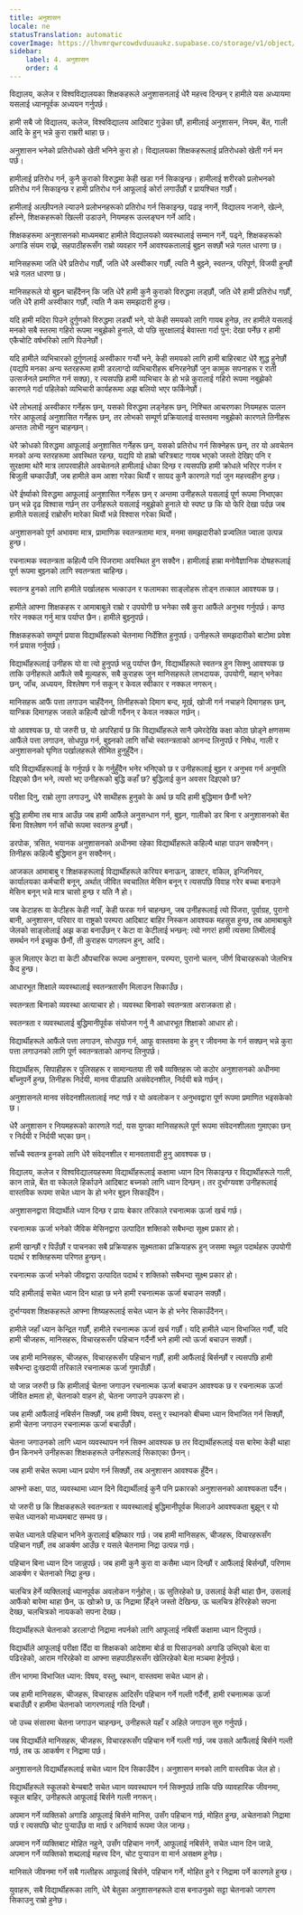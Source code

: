 ```yaml
---
title: अनुशासन
locale: ne
statusTranslation: automatic
coverImage: https://lhvmrqwrcowdvduuaukz.supabase.co/storage/v1/object/public/strapi-uploads/small_cover-educacion-fundamental.webp-2d51a7828a2b1309555be27f7e2a61a0.webp
sidebar:
    label: 4. अनुशासन
    order: 4
---
```

विद्यालय, कलेज र विश्वविद्यालयका शिक्षकहरूले अनुशासनलाई धेरै महत्त्व दिन्छन् र हामीले यस अध्यायमा यसलाई ध्यानपूर्वक अध्ययन गर्नुपर्छ।

हामी सबै जो विद्यालय, कलेज, विश्वविद्यालय आदिबाट गुज्रेका छौं, हामीलाई अनुशासन, नियम, बेंत, गाली आदि के हुन् भन्ने कुरा राम्ररी थाहा छ।

अनुशासन भनेको प्रतिरोधको खेती भनिने कुरा हो। विद्यालयका शिक्षकहरूलाई प्रतिरोधको खेती गर्न मन पर्छ।

हामीलाई प्रतिरोध गर्न, कुनै कुराको विरुद्धमा केही खडा गर्न सिकाइन्छ। हामीलाई शरीरको प्रलोभनको प्रतिरोध गर्न सिकाइन्छ र हामी प्रतिरोध गर्न आफूलाई कोर्रा लगाउँछौं र प्रायश्चित गर्छौं।

हामीलाई अल्छीपनले ल्याउने प्रलोभनहरूको प्रतिरोध गर्न सिकाइन्छ, पढाइ नगर्ने, विद्यालय नजाने, खेल्ने, हाँस्ने, शिक्षकहरूको खिल्ली उडाउने, नियमहरू उल्लङ्घन गर्ने आदि।

शिक्षकहरूमा अनुशासनको माध्यमबाट हामीले विद्यालयको व्यवस्थालाई सम्मान गर्ने, पढ्ने, शिक्षकहरूको अगाडि संयम राख्ने, सहपाठीहरूसँग राम्रो व्यवहार गर्ने आवश्यकतालाई बुझ्न सक्छौं भन्ने गलत धारणा छ।

मानिसहरूमा जति धेरै प्रतिरोध गर्छौं, जति धेरै अस्वीकार गर्छौं, त्यति नै बुझ्ने, स्वतन्त्र, परिपूर्ण, विजयी हुन्छौं भन्ने गलत धारणा छ।

मानिसहरूले यो बुझ्न चाहँदैनन् कि जति धेरै हामी कुनै कुराको विरुद्धमा लड्छौं, जति धेरै हामी प्रतिरोध गर्छौं, जति धेरै हामी अस्वीकार गर्छौं, त्यति नै कम समझदारी हुन्छ।

यदि हामी मदिरा पिउने दुर्गुणको विरुद्धमा लड्यौं भने, यो केही समयको लागि गायब हुनेछ, तर हामीले यसलाई मनको सबै स्तरमा गहिरो रूपमा नबुझेको हुनाले, यो पछि सुरक्षालाई बेवास्ता गर्दा पुन: देखा पर्नेछ र हामी एकैचोटि वर्षभरिको लागि पिउनेछौं।

यदि हामीले व्यभिचारको दुर्गुणलाई अस्वीकार गर्‍यौं भने, केही समयको लागि हामी बाहिरबाट धेरै शुद्ध हुनेछौं (यद्यपि मनका अन्य स्तरहरूमा हामी डरलाग्दो व्यभिचारीहरू बनिरहनेछौं जुन कामुक सपनाहरू र राती उत्सर्जनले प्रमाणित गर्न सक्छ), र त्यसपछि हामी व्यभिचार के हो भन्ने कुरालाई गहिरो रूपमा नबुझेको कारणले गर्दा पहिलेको व्यभिचारी कार्यहरूमा अझ बलियो भएर फर्किनेछौं।

धेरै लोभलाई अस्वीकार गर्नेहरू छन्, यसको विरुद्धमा लड्नेहरू छन्, निश्चित आचरणका नियमहरू पालन गरेर आफूलाई अनुशासित गर्नेहरू छन्, तर लोभको सम्पूर्ण प्रक्रियालाई वास्तवमा नबुझेको कारणले तिनीहरू अन्ततः लोभी नहुन चाहन्छन्।

धेरै क्रोधको विरुद्धमा आफूलाई अनुशासित गर्नेहरू छन्, यसको प्रतिरोध गर्न सिक्नेहरू छन्, तर यो अवचेतन मनको अन्य स्तरहरूमा अवस्थित रहन्छ, यद्यपि यो हाम्रो चरित्रबाट गायब भएको जस्तो देखिए पनि र सुरक्षामा थोरै मात्र लापरवाहीले अवचेतनले हामीलाई धोका दिन्छ र त्यसपछि हामी क्रोधले भरिएर गर्जन र बिजुली चम्काउँछौं, जब हामीले कम आशा गरेका थियौं र सायद कुनै कारणले गर्दा जुन महत्त्वहीन हुन्छ।

धेरै ईर्ष्याको विरुद्धमा आफूलाई अनुशासित गर्नेहरू छन् र अन्तमा उनीहरूले यसलाई पूर्ण रूपमा निभाएका छन् भन्ने दृढ विश्वास गर्छन् तर उनीहरूले यसलाई नबुझेको हुनाले यो स्पष्ट छ कि यो फेरि देखा पर्दछ जब हामीले यसलाई राम्रोसँग मारेका थियौं भन्ने विश्वास गरेका थियौं।

अनुशासनको पूर्ण अभावमा मात्र, प्रामाणिक स्वतन्त्रतामा मात्र, मनमा समझदारीको प्रज्वलित ज्वाला उत्पन्न हुन्छ।

रचनात्मक स्वतन्त्रता कहिल्यै पनि पिंजरामा अवस्थित हुन सक्दैन। हामीलाई हाम्रा मनोवैज्ञानिक दोषहरूलाई पूर्ण रूपमा बुझ्नको लागि स्वतन्त्रता चाहिन्छ।

स्वतन्त्र हुनको लागि हामीले पर्खालहरू भत्काउन र फलामका साङ्लोहरू तोड्न तत्काल आवश्यक छ।

हामीले आफ्ना शिक्षकहरू र आमाबाबुले राम्रो र उपयोगी छ भनेका सबै कुरा आफैंले अनुभव गर्नुपर्छ। कण्ठ गरेर नक्कल गर्नु मात्र पर्याप्त छैन। हामीले बुझ्नुपर्छ।

शिक्षकहरूको सम्पूर्ण प्रयास विद्यार्थीहरूको चेतनामा निर्देशित हुनुपर्छ। उनीहरूले समझदारीको बाटोमा प्रवेश गर्न प्रयास गर्नुपर्छ।

विद्यार्थीहरूलाई उनीहरू यो वा त्यो हुनुपर्छ भन्नु पर्याप्त छैन, विद्यार्थीहरूले स्वतन्त्र हुन सिक्नु आवश्यक छ ताकि उनीहरूले आफैंले सबै मूल्यहरू, सबै कुराहरू जुन मानिसहरूले लाभदायक, उपयोगी, महान् भनेका छन्, जाँच, अध्ययन, विश्लेषण गर्न सकून् र केवल स्वीकार र नक्कल नगरून्।

मानिसहरू आफैं पत्ता लगाउन चाहँदैनन्, तिनीहरूको दिमाग बन्द, मूर्ख, खोजी गर्न नचाहने दिमागहरू छन्, यान्त्रिक दिमागहरू जसले कहिल्यै खोजी गर्दैनन् र केवल नक्कल गर्छन्।

यो आवश्यक छ, यो जरुरी छ, यो अपरिहार्य छ कि विद्यार्थीहरूले सानै उमेरदेखि कक्षा कोठा छोड्ने क्षणसम्म आफैंले पत्ता लगाउन, सोधपुछ गर्न, बुझ्नको लागि साँचो स्वतन्त्रताको आनन्द लिनुपर्छ र निषेध, गाली र अनुशासनको घृणित पर्खालहरूले सीमित हुनुहुँदैन।

यदि विद्यार्थीहरूलाई के गर्नुपर्छ र के गर्नुहुँदैन भनेर भनिएको छ र उनीहरूलाई बुझ्न र अनुभव गर्न अनुमति दिइएको छैन भने, त्यसो भए उनीहरूको बुद्धि कहाँ छ? बुद्धिलाई कुन अवसर दिइएको छ?

परीक्षा दिनु, राम्रो लुगा लगाउनु, धेरै साथीहरू हुनुको के अर्थ छ यदि हामी बुद्धिमान छैनौं भने?

बुद्धि हामीमा तब मात्र आउँछ जब हामी आफैंले अनुसन्धान गर्न, बुझ्न, गालीको डर बिना र अनुशासनको बेंत बिना विश्लेषण गर्न साँचो रूपमा स्वतन्त्र हुन्छौं।

डरपोक, त्रसित, भयानक अनुशासनको अधीनमा रहेका विद्यार्थीहरूले कहिल्यै थाहा पाउन सक्दैनन्। तिनीहरू कहिल्यै बुद्धिमान हुन सक्दैनन्।

आजकल आमाबाबु र शिक्षकहरूलाई विद्यार्थीहरूले करियर बनाऊन्, डाक्टर, वकिल, इन्जिनियर, कार्यालयका कर्मचारी बनून्, अर्थात् जीवित स्वचालित मेसिन बनून् र त्यसपछि विवाह गरेर बच्चा बनाउने मेसिन बनून् भन्ने मात्र चासो हुन्छ र यति नै हो।

जब केटाहरू वा केटीहरू केही नयाँ, केही फरक गर्न चाहन्छन्, जब उनीहरूलाई त्यो पिंजरा, पूर्वाग्रह, पुरानो बानी, अनुशासन, परिवार वा राष्ट्रको परम्परा आदिबाट बाहिर निस्कन आवश्यक महसुस हुन्छ, तब आमाबाबुले जेलको साङ्लोलाई अझ कडा बनाउँछन् र केटा वा केटीलाई भन्छन्: त्यो नगर! हामी त्यसमा तिमीलाई समर्थन गर्न इच्छुक छैनौं, ती कुराहरू पागलपन हुन्, आदि।

कुल मिलाएर केटा वा केटी औपचारिक रूपमा अनुशासन, परम्परा, पुरानो चलन, जीर्ण विचारहरूको जेलभित्र कैद हुन्छ।

आधारभूत शिक्षाले व्यवस्थालाई स्वतन्त्रतासँग मिलाउन सिकाउँछ।

स्वतन्त्रता बिनाको व्यवस्था अत्याचार हो। व्यवस्था बिनाको स्वतन्त्रता अराजकता हो।

स्वतन्त्रता र व्यवस्थालाई बुद्धिमानीपूर्वक संयोजन गर्नु नै आधारभूत शिक्षाको आधार हो।

विद्यार्थीहरूले आफैंले पत्ता लगाउन, सोधपुछ गर्न, आफू वास्तवमा के हुन् र जीवनमा के गर्न सक्छन् भन्ने कुरा पत्ता लगाउनको लागि पूर्ण स्वतन्त्रताको आनन्द लिनुपर्छ।

विद्यार्थीहरू, सिपाहीहरू र पुलिसहरू र सामान्यतया ती सबै व्यक्तिहरू जो कठोर अनुशासनको अधीनमा बाँच्नुपर्ने हुन्छ, तिनीहरू निर्दयी, मानव पीडाप्रति असंवेदनशील, निर्दयी बन्ने गर्छन्।

अनुशासनले मानव संवेदनशीलतालाई नष्ट गर्छ र यो अवलोकन र अनुभवद्वारा पूर्ण रूपमा प्रमाणित भइसकेको छ।

धेरै अनुशासन र नियमहरूको कारणले गर्दा, यस युगका मानिसहरूले पूर्ण रूपमा संवेदनशीलता गुमाएका छन् र निर्दयी र निर्दयी भएका छन्।

साँच्चै स्वतन्त्र हुनको लागि धेरै संवेदनशील र मानवतावादी हुनु आवश्यक छ।

विद्यालय, कलेज र विश्वविद्यालयहरूमा विद्यार्थीहरूलाई कक्षामा ध्यान दिन सिकाइन्छ र विद्यार्थीहरूले गाली, कान तान्ने, बेंत वा स्केलले हिर्काउने आदिबाट बच्नको लागि ध्यान दिन्छन्। तर दुर्भाग्यवश उनीहरूलाई वास्तविक रूपमा सचेत ध्यान के हो भनेर बुझ्न सिकाइँदैन।

अनुशासनद्वारा विद्यार्थीले ध्यान दिन्छ र प्रायः बेकार तरिकाले रचनात्मक ऊर्जा खर्च गर्छ।

रचनात्मक ऊर्जा भनेको जैविक मेसिनद्वारा उत्पादित शक्तिको सबैभन्दा सूक्ष्म प्रकार हो।

हामी खान्छौं र पिउँछौं र पाचनका सबै प्रक्रियाहरू सूक्ष्मताका प्रक्रियाहरू हुन् जसमा स्थूल पदार्थहरू उपयोगी पदार्थ र शक्तिहरूमा परिणत हुन्छन्।

रचनात्मक ऊर्जा भनेको जीवद्वारा उत्पादित पदार्थ र शक्तिको सबैभन्दा सूक्ष्म प्रकार हो।

यदि हामीलाई सचेत ध्यान दिन थाहा छ भने हामी रचनात्मक ऊर्जा बचाउन सक्छौं।

दुर्भाग्यवश शिक्षकहरूले आफ्ना शिष्यहरूलाई सचेत ध्यान के हो भनेर सिकाउँदैनन्।

हामीले जहाँ ध्यान केन्द्रित गर्छौं, हामीले रचनात्मक ऊर्जा खर्च गर्छौं। यदि हामीले ध्यान विभाजित गर्यौं, यदि हामी चीजहरू, मानिसहरू, विचारहरूसँग पहिचान गर्दैनौं भने हामी त्यो ऊर्जा बचाउन सक्छौं।

जब हामी मानिसहरू, चीजहरू, विचारहरूसँग पहिचान गर्छौं, हामी आफैंलाई बिर्सन्छौं र त्यसपछि हामी सबैभन्दा दुःखदायी तरिकाले रचनात्मक ऊर्जा गुमाउँछौं।

यो जान्न जरुरी छ कि हामीलाई चेतना जगाउन रचनात्मक ऊर्जा बचाउन आवश्यक छ र रचनात्मक ऊर्जा जीवित क्षमता हो, चेतनाको वाहन हो, चेतना जगाउने उपकरण हो।

जब हामी आफैंलाई नबिर्सन सिक्छौं, जब हामी विषय, वस्तु र स्थानको बीचमा ध्यान विभाजित गर्न सिक्छौं, हामी चेतना जगाउन रचनात्मक ऊर्जा बचाउँछौं।

चेतना जगाउनको लागि ध्यान व्यवस्थापन गर्न सिक्न आवश्यक छ तर विद्यार्थीहरूलाई यस बारेमा केही थाहा छैन किनभने उनीहरूका शिक्षकहरूले उनीहरूलाई सिकाएका छैनन्।

जब हामी सचेत रूपमा ध्यान प्रयोग गर्न सिक्छौं, तब अनुशासन आवश्यक हुँदैन।

आफ्नो कक्षा, पाठ, व्यवस्थामा ध्यान दिने विद्यार्थीलाई कुनै पनि प्रकारको अनुशासनको आवश्यकता पर्दैन।

यो जरुरी छ कि शिक्षकहरूले स्वतन्त्रता र व्यवस्थालाई बुद्धिमानीपूर्वक मिलाउने आवश्यकता बुझून् र यो सचेत ध्यानको माध्यमबाट सम्भव छ।

सचेत ध्यानले पहिचान भनिने कुरालाई बहिष्कार गर्छ। जब हामी मानिसहरू, चीजहरू, विचारहरूसँग पहिचान गर्छौं, तब आकर्षण आउँछ र यसले चेतनामा निद्रा उत्पन्न गर्छ।

पहिचान बिना ध्यान दिन जान्नुपर्छ। जब हामी कुनै कुरा वा कसैमा ध्यान दिन्छौं र आफैंलाई बिर्सन्छौं, परिणाम आकर्षण र चेतनाको निद्रा हुन्छ।

चलचित्र हेर्ने व्यक्तिलाई ध्यानपूर्वक अवलोकन गर्नुहोस्। ऊ सुतिरहेको छ, उसलाई केही थाहा छैन, उसलाई आफैंको बारेमा थाहा छैन, ऊ खोक्रो छ, ऊ निद्रामा हिँड्ने जस्तो देखिन्छ, ऊ चलचित्र हेरिरहेको सपना देख्छ, चलचित्रको नायकको सपना देख्छ।

विद्यार्थीहरूले चेतनाको डरलाग्दो निद्रामा नपर्नको लागि आफूलाई नबिर्सी कक्षामा ध्यान दिनुपर्छ।

विद्यार्थीले आफूलाई परीक्षा दिँदा वा शिक्षकको आदेशमा बोर्ड वा पिसाउनको अगाडि उभिएको बेला वा पढिरहेको, आराम गरिरहेको वा आफ्ना सहपाठीहरूसँग खेलिरहेको बेला मञ्चमा हेर्नुपर्छ।

तीन भागमा विभाजित ध्यान: विषय, वस्तु, स्थान, वास्तवमा सचेत ध्यान हो।

जब हामी मानिसहरू, चीजहरू, विचारहरू आदिसँग पहिचान गर्ने गल्ती गर्दैनौं, हामी रचनात्मक ऊर्जा बचाउँछौं र हामीमा चेतनाको जागरणलाई गति दिन्छौं।

जो उच्च संसारमा चेतना जगाउन चाहन्छन्, उनीहरूले यहाँ र अहिले जगाउन सुरु गर्नुपर्छ।

जब विद्यार्थीले मानिसहरू, चीजहरू, विचारहरूसँग पहिचान गर्ने गल्ती गर्छ, जब उसले आफैंलाई बिर्सने गल्ती गर्छ, तब ऊ आकर्षण र निद्रामा पर्छ।

अनुशासनले विद्यार्थीहरूलाई सचेत ध्यान दिन सिकाउँदैन। अनुशासन मनको लागि वास्तविक जेल हो।

विद्यार्थीहरूले स्कूलको बेन्चबाटै सचेत ध्यान व्यवस्थापन गर्न सिक्नुपर्छ ताकि पछि व्यावहारिक जीवनमा, स्कूल बाहिर, उनीहरूले आफूलाई बिर्सने गल्ती नगरून्।

अपमान गर्ने व्यक्तिको अगाडि आफूलाई बिर्सने मानिस, उसँग पहिचान गर्छ, मोहित हुन्छ, अचेतनाको निद्रामा पर्छ र त्यसपछि चोट पुर्‍याउँछ वा मार्छ र अनिवार्य रूपमा जेल जान्छ।

अपमान गर्ने व्यक्तिबाट मोहित नहुने, उसँग पहिचान नगर्ने, आफूलाई नबिर्सने, सचेत ध्यान दिन जान्ने, अपमान गर्ने व्यक्तिको शब्दलाई महत्त्व दिन, चोट पुर्‍याउन वा मार्न असक्षम हुनेछ।

मानिसले जीवनमा गर्ने सबै गल्तीहरू आफूलाई बिर्सने, पहिचान गर्ने, मोहित हुने र निद्रामा पर्ने कारणले हुन्छ।

युवाहरू, सबै विद्यार्थीहरूका लागि, धेरै बेतुका अनुशासनहरूले दास बनाउनुको सट्टा चेतनाको जागरण सिकाउनु राम्रो हुनेछ।
